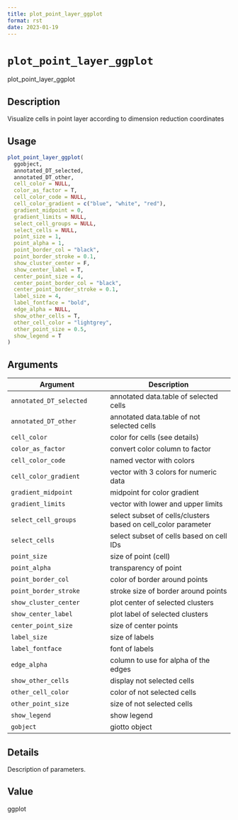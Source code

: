 ```yaml
--- 
title: plot_point_layer_ggplot 
format: rst 
date: 2023-01-19 
--- 
```

# `plot_point_layer_ggplot`

plot_point_layer_ggplot


## Description

Visualize cells in point layer according to dimension reduction coordinates


## Usage

```r
plot_point_layer_ggplot(
  ggobject,
  annotated_DT_selected,
  annotated_DT_other,
  cell_color = NULL,
  color_as_factor = T,
  cell_color_code = NULL,
  cell_color_gradient = c("blue", "white", "red"),
  gradient_midpoint = 0,
  gradient_limits = NULL,
  select_cell_groups = NULL,
  select_cells = NULL,
  point_size = 1,
  point_alpha = 1,
  point_border_col = "black",
  point_border_stroke = 0.1,
  show_cluster_center = F,
  show_center_label = T,
  center_point_size = 4,
  center_point_border_col = "black",
  center_point_border_stroke = 0.1,
  label_size = 4,
  label_fontface = "bold",
  edge_alpha = NULL,
  show_other_cells = T,
  other_cell_color = "lightgrey",
  other_point_size = 0.5,
  show_legend = T
)
```


## Arguments

Argument      |Description
------------- |----------------
`annotated_DT_selected`     |     annotated data.table of selected cells
`annotated_DT_other`     |     annotated data.table of not selected cells
`cell_color`     |     color for cells (see details)
`color_as_factor`     |     convert color column to factor
`cell_color_code`     |     named vector with colors
`cell_color_gradient`     |     vector with 3 colors for numeric data
`gradient_midpoint`     |     midpoint for color gradient
`gradient_limits`     |     vector with lower and upper limits
`select_cell_groups`     |     select subset of cells/clusters based on cell_color parameter
`select_cells`     |     select subset of cells based on cell IDs
`point_size`     |     size of point (cell)
`point_alpha`     |     transparency of point
`point_border_col`     |     color of border around points
`point_border_stroke`     |     stroke size of border around points
`show_cluster_center`     |     plot center of selected clusters
`show_center_label`     |     plot label of selected clusters
`center_point_size`     |     size of center points
`label_size`     |     size of labels
`label_fontface`     |     font of labels
`edge_alpha`     |     column to use for alpha of the edges
`show_other_cells`     |     display not selected cells
`other_cell_color`     |     color of not selected cells
`other_point_size`     |     size of not selected cells
`show_legend`     |     show legend
`gobject`     |     giotto object


## Details

Description of parameters.


## Value

ggplot


